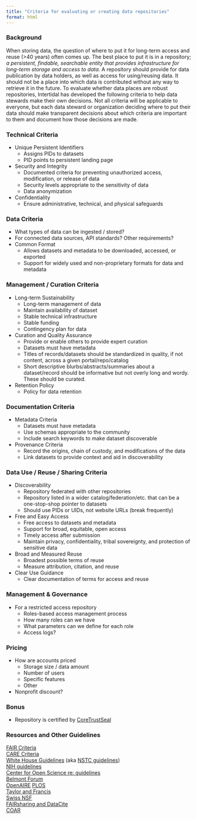 ```yaml
---
title: "Criteria for evaluating or creating data repositories"
format: html
---
```


### Background

When storing data, the question of where to put it for long-term access and reuse (\>40 years) often comes up. The best place to put it is in a repository; *a persistent, findable, searchable entity that provides infrastructure for long-term storage and access to data.* A repository should provide for data publication by data holders, as well as access for using/reusing data. It should not be a place into which data is contributed without any way to retrieve it in the future. To evaluate whether data places are robust repositories, Intertidal has developed the following criteria to help data stewards make their own decisions. Not all criteria will be applicable to everyone, but each data steward or organization deciding where to put their data should make transparent decisions about which criteria are important to them and document how those decisions are made.

### Technical Criteria

-   Unique Persistent Identifiers
    -   Assigns PIDs to datasets
    -   PID points to persistent landing page
-   Security and Integrity
    -   Documented criteria for preventing unauthorized access, modification, or release of data
    -   Security levels appropriate to the sensitivity of data
    -   Data anonymization
-   Confidentiality
    -   Ensure administrative, technical, and physical safeguards

### Data Criteria

-   What types of data can be ingested / stored?
-   For connected data sources, API standards? Other requirements?
-   Common Format
    -   Allows datasets and metadata to be downloaded, accessed, or exported
    -   Support for widely used and non-proprietary formats for data and metadata

### Management / Curation Criteria

-   Long-term Sustainability
    -   Long-term management of data
    -   Maintain availability of dataset
    -   Stable technical infrastructure
    -   Stable funding
    -   Contingency plan for data
-   Curation and Quality Assurance
    -   Provide or enable others to provide expert curation
    -   Datasets must have metadata
    -   Titles of records/datasets should be standardized in quality, if not content, across a given portal/repo/catalog
    -   Short descriptive blurbs/abstracts/summaries about a dataset/record should be informative but not overly long and wordy. These should be curated.
-   Retention Policy
    -   Policy for data retention

### Documentation Criteria

-   Metadata Criteria
    -   Datasets must have metadata
    -   Use schemas appropriate to the community
    -   Include search keywords to make dataset discoverable
-   Provenance Criteria
    -   Record the origins, chain of custody, and modifications of the data
    -   Link datasets to provide context and aid in discoverability

### Data Use / Reuse / Sharing Criteria

-   Discoverability
    -   Repository federated with other repositories
    -   Repository listed in a wider catalog/federation/etc. that can be a one-stop-shop pointer to datasets
    -   Should use PIDs or UIDs, not website URLs (break frequently)
-   Free and Easy Access
    -   Free access to datasets and metadata
    -   Support for broad, equitable, open access
    -   Timely access after submission
    -   Maintain privacy, confidentiality, tribal sovereignty, and protection of sensitive data
-   Broad and Measured Reuse
    -   Broadest possible terms of reuse
    -   Measure attribution, citation, and reuse
-   Clear Use Guidance
    -   Clear documentation of terms for access and reuse

### Management & Governance

-   For a restricted access repository
    -   Roles-based access management process
    -   How many roles can we have
    -   What parameters can we define for each role
    -   Access logs?

### Pricing

-   How are accounts priced
    -   Storage size / data amount
    -   Number of users
    -   Specific features
    -   Other
-   Nonprofit discount?

### Bonus

-   Repository is certified by [CoreTrustSeal](https://www.coretrustseal.org/)

### Resources and Other Guidelines

[FAIR Criteria](https://www.nature.com/articles/sdata201618)  
[CARE Criteria](https://atlanticdatastream.ca/en/article/fair-and-care-data-principles)  
[White House Guidelines](https://www.whitehouse.gov/wp-content/uploads/2022/05/05-2022-Desirable-Characteristics-of-Data-Repositories.pdf) (aka [NSTC guidelines](https://www.whitehouse.gov/wp-content/uploads/2022/05/05-2022-Desirable-Characteristics-of-Data-Repositories.pdf))   
[NIH guidelines](https://sharing.nih.gov/data-management-and-sharing-policy/sharing-scientific-data/selecting-a-data-repository#desirable-characteristics-for-all-data-repositories)   
[Center for Open Science re: guidelines](https://www.cos.io/blog/how-osf-meets-desirable-characteristics-for-data-repositories)  
[Belmont Forum](https://www.belmontforum.org/data)   
[OpenAIRE](https://www.openaire.eu/opendatapilot-repository-select-data-repository) [PLOS](https://everyone.plos.org/2018/03/01/criteria-for-recommended-data-repositories/)  
[Taylor and Francis](https://authorservices.taylorandfrancis.com/data-sharing/#)  
[Swiss NSF](https://www.snf.ch/en/WtezJ6qxuTRnSYgF/topic/open-research-data-which-data-repositories-can-be-used)  
[FAIRsharing and DataCite](https://osf.io/m2bce)  
[COAR](https://www.coar-repositories.org/news-updates/joint-position-statement-on-data-repository-selection-criteria-that-matter/)
